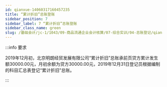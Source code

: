 ```yaml
---
id: qianxue-14060317160457235
title: “累计折旧”总账登账
sidebar_position: 7
sidebar_label: 7 “累计折旧”总账登账
sidebar_class_name: green
slug: /基础会计/jc-1/1043/09-商品流通企业会计核算/07-综合实训/04-总账登记/qianxue-14060316483427032/qianxue-14060317160457235/“累计折旧”总账登账
---
```


:::info 要求

2019年12月初，北京明朗经贸发展有限公司“累计折旧”总账承前页贷方累计发生额30000.00元，月初余额为贷方30000.00元，2019年12月31日登记员根据编制的科目汇总表登记“累计折旧”总账。

:::
